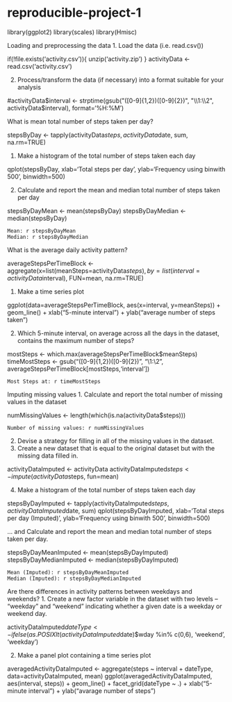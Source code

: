 # reproducible-project-1
library(ggplot2)
library(scales)
library(Hmisc)

Loading and preprocessing the data
1. Load the data (i.e. read.csv())

if(!file.exists('activity.csv')){
    unzip('activity.zip')
}
activityData <- read.csv('activity.csv')

2. Process/transform the data (if necessary) into a format suitable for your analysis

#activityData$interval <- strptime(gsub("([0-9]{1,2})([0-9]{2})", "\\1:\\2", activityData$interval), format='%H:%M')

What is mean total number of steps taken per day?

stepsByDay <- tapply(activityData$steps, activityData$date, sum, na.rm=TRUE)

1. Make a histogram of the total number of steps taken each day

qplot(stepsByDay, xlab='Total steps per day', ylab='Frequency using binwith 500', binwidth=500)

2. Calculate and report the mean and median total number of steps taken per day

stepsByDayMean <- mean(stepsByDay)
stepsByDayMedian <- median(stepsByDay)

    Mean: r stepsByDayMean
    Median: r stepsByDayMedian

What is the average daily activity pattern?

averageStepsPerTimeBlock <- aggregate(x=list(meanSteps=activityData$steps), by=list(interval=activityData$interval), FUN=mean, na.rm=TRUE)

1. Make a time series plot

ggplot(data=averageStepsPerTimeBlock, aes(x=interval, y=meanSteps)) +
    geom_line() +
    xlab("5-minute interval") +
    ylab("average number of steps taken") 

2. Which 5-minute interval, on average across all the days in the dataset, contains the maximum number of steps?

mostSteps <- which.max(averageStepsPerTimeBlock$meanSteps)
timeMostSteps <-  gsub("([0-9]{1,2})([0-9]{2})", "\\1:\\2", averageStepsPerTimeBlock[mostSteps,'interval'])

    Most Steps at: r timeMostSteps

Imputing missing values
1. Calculate and report the total number of missing values in the dataset

numMissingValues <- length(which(is.na(activityData$steps)))

    Number of missing values: r numMissingValues

2. Devise a strategy for filling in all of the missing values in the dataset.
3. Create a new dataset that is equal to the original dataset but with the missing data filled in.

activityDataImputed <- activityData
activityDataImputed$steps <- impute(activityData$steps, fun=mean)

4. Make a histogram of the total number of steps taken each day

stepsByDayImputed <- tapply(activityDataImputed$steps, activityDataImputed$date, sum)
qplot(stepsByDayImputed, xlab='Total steps per day (Imputed)', ylab='Frequency using binwith 500', binwidth=500)

... and Calculate and report the mean and median total number of steps taken per day.

stepsByDayMeanImputed <- mean(stepsByDayImputed)
stepsByDayMedianImputed <- median(stepsByDayImputed)

    Mean (Imputed): r stepsByDayMeanImputed
    Median (Imputed): r stepsByDayMedianImputed

Are there differences in activity patterns between weekdays and weekends?
1. Create a new factor variable in the dataset with two levels – “weekday” and “weekend” indicating whether a given date is a weekday or weekend day.

activityDataImputed$dateType <-  ifelse(as.POSIXlt(activityDataImputed$date)$wday %in% c(0,6), 'weekend', 'weekday')

2. Make a panel plot containing a time series plot

averagedActivityDataImputed <- aggregate(steps ~ interval + dateType, data=activityDataImputed, mean)
ggplot(averagedActivityDataImputed, aes(interval, steps)) + 
    geom_line() + 
    facet_grid(dateType ~ .) +
    xlab("5-minute interval") + 
    ylab("avarage number of steps")
